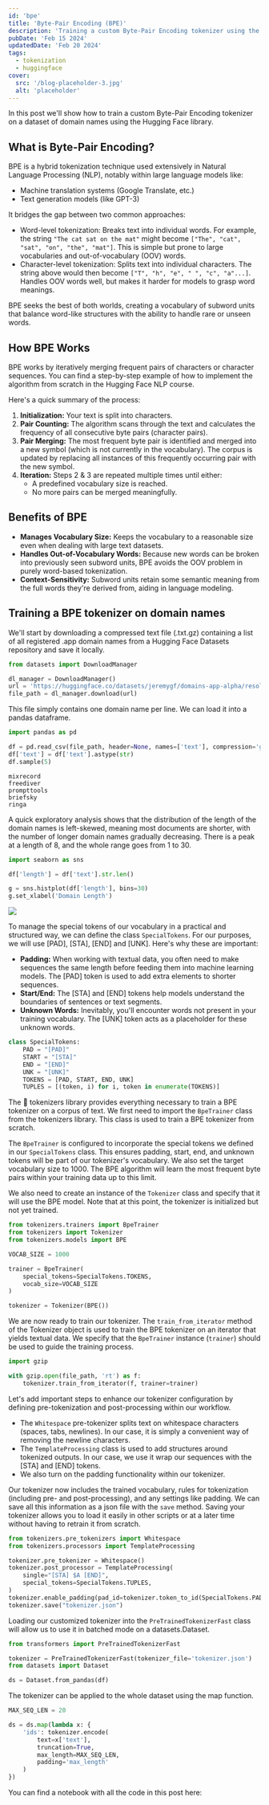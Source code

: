 ```yaml
---
id: 'bpe'
title: 'Byte-Pair Encoding (BPE)'
description: 'Training a custom Byte-Pair Encoding tokenizer using the Hugging Face library.'
pubDate: 'Feb 15 2024'
updatedDate: 'Feb 20 2024'
tags:
  - tokenization
  - huggingface
cover:
  src: '/blog-placeholder-3.jpg'
  alt: 'placeholder'
---
```



In this post we'll show how to train a custom Byte-Pair Encoding tokenizer on a dataset of
domain names using the Hugging Face library.

## What is Byte-Pair Encoding?

BPE is a hybrid tokenization technique used extensively in Natural Language Processing (NLP),
notably within large language models like:

- Machine translation systems (Google Translate, etc.)
- Text generation models (like GPT-3)

It bridges the gap between two common approaches:

- Word-level tokenization: Breaks text into individual words. For example, the string `"The cat sat on the mat"` might become `["The", "cat", "sat", "on", "the", "mat"]`. This is simple but prone to large vocabularies and out-of-vocabulary (OOV) words.
- Character-level tokenization: Splits text into individual characters. The string above would then become `["T", "h", "e", " ", "c", "a"...]`. Handles OOV words well, but makes it harder for models to grasp word meanings.

BPE seeks the best of both worlds, creating a vocabulary of subword units that balance
word-like structures with the ability to handle rare or unseen words.

## How BPE Works

BPE works by iteratively merging frequent pairs of characters or character sequences.
You can find a step-by-step example of how to implement the algorithm from scratch in the Hugging Face NLP course.

<Bookmark
	name="Byte-Pair Encoding tokenization - Hugging Face NLP Course"
	url="https://huggingface.co/learn/nlp-course/en/chapter6/5"
/>

Here's a quick summary of the process:

1. **Initialization:** Your text is split into characters.
2. **Pair Counting:** The algorithm scans through the text and calculates the frequency of all consecutive byte pairs (character pairs).
3. **Pair Merging:** The most frequent byte pair is identified and merged into a new symbol (which is not currently in the vocabulary). The corpus is updated by replacing all instances of this frequently occurring pair with the new symbol.
4. **Iteration:** Steps 2 & 3 are repeated multiple times until either:
   - A predefined vocabulary size is reached.
   - No more pairs can be merged meaningfully.

## Benefits of BPE

- **Manages Vocabulary Size:** Keeps the vocabulary to a reasonable size even when dealing with large text datasets.
- **Handles Out-of-Vocabulary Words:** Because new words can be broken into previously seen subword units, BPE avoids the OOV problem in purely word-based tokenization.
- **Context-Sensitivity:** Subword units retain some semantic meaning from the full words they're derived from, aiding in language modeling.

## Training a BPE tokenizer on domain names

We'll start by downloading a compressed text file (.txt.gz) containing a list of all registered .app domain names from a Hugging Face Datasets repository and save it locally.

```python
from datasets import DownloadManager

dl_manager = DownloadManager()
url = 'https://huggingface.co/datasets/jeremygf/domains-app-alpha/resolve/main/app.txt.gz'
file_path = dl_manager.download(url)
```

This file simply contains one domain name per line. We can load it into a pandas dataframe.

```python
import pandas as pd

df = pd.read_csv(file_path, header=None, names=['text'], compression='gzip')
df['text'] = df['text'].astype(str)
df.sample(5)
```

```plaintext
mixrecord
freediver
prompttools
briefsky
ringa
```

A quick exploratory analysis shows that the distribution of the length of the domain names is left-skewed, meaning most documents are shorter, with the number of longer domain names gradually decreasing. There is a peak at a length of 8, and the whole range goes from 1 to 30.

```python
import seaborn as sns

df['length'] = df['text'].str.len()

g = sns.histplot(df['length'], bins=30)
g.set_xlabel('Domain Length')
```

<img src="/images/posts/bpe-graph.png" />

To manage the special tokens of our vocabulary in a practical and structured way, we can define the class `SpecialTokens`. For our purposes, we will use [PAD], [STA], [END] and [UNK]. Here's why these are important:

- **Padding:** When working with textual data, you often need to make sequences the same length before feeding them into machine learning models. The [PAD] token is used to add extra elements to shorter sequences.
- **Start/End:** The [STA] and [END] tokens help models understand the boundaries of sentences or text segments.
- **Unknown Words:** Inevitably, you'll encounter words not present in your training vocabulary. The [UNK] token acts as a placeholder for these unknown words.

```python
class SpecialTokens:
    PAD = "[PAD]"
    START = "[STA]"
    END = "[END]"
    UNK = "[UNK]"
    TOKENS = [PAD, START, END, UNK]
    TUPLES = [(token, i) for i, token in enumerate(TOKENS)]
```

The 🤗 tokenizers library provides everything necessary to train a BPE tokenizer on a corpus of text. We first need to import the `BpeTrainer` class from the tokenizers library. This class is used to train a BPE tokenizer from scratch.

The `BpeTrainer` is configured to incorporate the special tokens we defined in our `SpecialTokens` class. This ensures padding, start, end, and unknown tokens will be part of our tokenizer's vocabulary. We also set the target vocabulary size to 1000. The BPE algorithm will learn the most frequent byte pairs within your training data up to this limit.

We also need to create an instance of the `Tokenizer` class and specify that it will use the BPE model. Note that at this point, the tokenizer is initialized but not yet trained.

```python
from tokenizers.trainers import BpeTrainer
from tokenizers import Tokenizer
from tokenizers.models import BPE

VOCAB_SIZE = 1000

trainer = BpeTrainer(
    special_tokens=SpecialTokens.TOKENS,
    vocab_size=VOCAB_SIZE
)

tokenizer = Tokenizer(BPE())
```

We are now ready to train our tokenizer. The `train_from_iterator` method of the Tokenizer object is used to train the BPE tokenizer on an iterator that yields textual data. We specify that the `BpeTrainer` instance (`trainer`) should be used to guide the training process.

```python
import gzip

with gzip.open(file_path, 'rt') as f:
    tokenizer.train_from_iterator(f, trainer=trainer)
```

Let's add important steps to enhance our tokenizer configuration by defining pre-tokenization and post-processing within our workflow.

- The `Whitespace` pre-tokenizer splits text on whitespace characters (spaces, tabs, newlines). In our case, it is simply a convenient way of removing the newline characters.
- The `TemplateProcessing` class is used to add structures around tokenized outputs. In our case, we use it wrap our sequences with the [STA] and [END] tokens.
- We also turn on the padding functionality within our tokenizer.

Our tokenizer now includes the trained vocabulary, rules for tokenization (including pre- and post-processing), and any settings like padding. We can save all this information as a json file with the `save` method. Saving your tokenizer allows you to load it easily in other scripts or at a later time without having to retrain it from scratch.

```python
from tokenizers.pre_tokenizers import Whitespace
from tokenizers.processors import TemplateProcessing

tokenizer.pre_tokenizer = Whitespace()
tokenizer.post_processor = TemplateProcessing(
    single="[STA] $A [END]",
    special_tokens=SpecialTokens.TUPLES,
)
tokenizer.enable_padding(pad_id=tokenizer.token_to_id(SpecialTokens.PAD))
tokenizer.save("tokenizer.json")
```

Loading our customized tokenizer into the `PreTrainedTokenizerFast` class will allow us to use it in batched mode on a datasets.Dataset.

```python
from transformers import PreTrainedTokenizerFast

tokenizer = PreTrainedTokenizerFast(tokenizer_file='tokenizer.json')
from datasets import Dataset

ds = Dataset.from_pandas(df)
```

The tokenizer can be applied to the whole dataset using the map function.

```python
MAX_SEQ_LEN = 20

ds = ds.map(lambda x: {
    'ids': tokenizer.encode(
        text=x['text'],
        truncation=True,
        max_length=MAX_SEQ_LEN,
        padding='max_length'
    )
})
```

You can find a notebook with all the code in this post here:

<Bookmark
	name="transformers/projects/domains/preprocess.ipynb at main · jgeofil/transformers"
	url="https://github.com/jgeofil/transformers/blob/main/projects/domains/preprocess.ipynb"
/>
